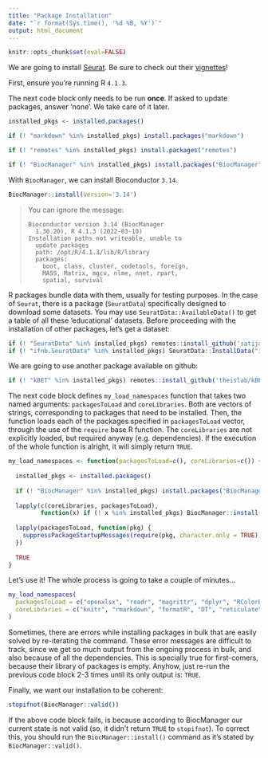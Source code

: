 ```yaml
---
title: "Package Installation"
date: "`r format(Sys.time(), '%d %B, %Y')`"
output: html_document
---
```


```r
knitr::opts_chunk$set(eval=FALSE)
```

We are going to install [Seurat](https://satijalab.org/seurat/). Be sure to check out their [vignettes](https://satijalab.org/seurat/articles/)!

First, ensure you're running R `4.1.3`.

The next code block only needs to be run **once**. If asked to update packages, answer 'none'. We take care of it later.

```r
installed_pkgs <- installed.packages()

if (! "markdown" %in% installed_pkgs) install.packages("markdown") 

if (! "remotes" %in% installed_pkgs) install.packages("remotes") 

if (! "BiocManager" %in% installed_pkgs) install.packages("BiocManager")
```

With `BiocManager`, we can install Bioconductor `3.14`.

```r
BiocManager::install(version='3.14')
```

> You can ignore the message:
> 
> ```
> Bioconductor version 3.14 (BiocManager
>   1.30.20), R 4.1.3 (2022-03-10)
> Installation paths not writeable, unable to
>   update packages
>   path: /opt/R/4.1.3/lib/R/library
>   packages:
>     boot, class, cluster, codetools, foreign,
>     MASS, Matrix, mgcv, nlme, nnet, rpart,
>     spatial, survival
> ```

R packages bundle data with them, usually for testing purposes. In the case of `Seurat`, there is a package (`SeuratData`) specifically designed to download some datasets. You may use `SeuratData::AvailableData()` to get a table of all these 'educational' datasets. Before proceeding with the installation of other packages, let's get a dataset:

```r
if (! "SeuratData" %in% installed_pkgs) remotes::install_github('satijalab/seurat-data')
if (! "ifnb.SeuratData" %in% installed_pkgs) SeuratData::InstallData("infb")
```

We are going to use another package available on github:

```r
if (! "kBET" %in% installed_pkgs) remotes::install_github('theislab/kBET')
```

The next code block defines `my_load_namespaces` function that takes two named arguments: `packagesToLoad` and `coreLibraries`. Both are vectors of strings, corresponding to packages that need to be installed. Then, the function loads each of the packages specified in `packagesToLoad` vector, through the use of the `require` base R function. The `coreLibraries` are not explicitly loaded, but required anyway (e.g. dependencies). If the execution of the whole function is alright, it will simply return `TRUE`.

```r
my_load_namespaces <- function(packagesToLoad=c(), coreLibraries=c()) {
  
  installed_pkgs <- installed.packages()
  
  if (! "BiocManager" %in% installed_pkgs) install.packages("BiocManager")
  
  lapply(c(coreLibraries, packagesToLoad),
         function(x) if (! x %in% installed_pkgs) BiocManager::install(x, ask = FALSE))
  
  lapply(packagesToLoad, function(pkg) {
    suppressPackageStartupMessages(require(pkg, character.only = TRUE))
  })
  
  TRUE
}
```

Let's use it! The whole process is going to take a couple of minutes...

```r
my_load_namespaces(
  packagesToLoad = c("openxlsx", "readr", "magrittr", "dplyr", "RColorBrewer", "ggplot2", "patchwork", "Seurat", "future"),
  coreLibraries = c("knitr", "rmarkdown", "formatR", "DT", "reticulate", "sessioninfo", "limma", "DESeq2", "uwot", "future.apply", "metap", "enrichR", "shiny", "SingleCellExperiment", "remotes", "bookdown")
)
```

Sometimes, there are errors while installing packages in bulk that are easily solved by re-iterating the command. These error messages are difficult to track, since we get so much output from the ongoing process in bulk, and also because of all the dependencies. This is specially true for first-comers, because their library of packages is empty. Anyhow, just re-run the previous code block 2-3 times until its only output is: `TRUE`.

Finally, we want our installation to be coherent:

```r
stopifnot(BiocManager::valid())
```

If the above code block fails, is because according to BiocManager our current state is not valid (so, it didn't return `TRUE` to `stopifnot`). To correct this, you should run the `BiocManager::install()` command as it's stated by `BiocManager::valid()`.